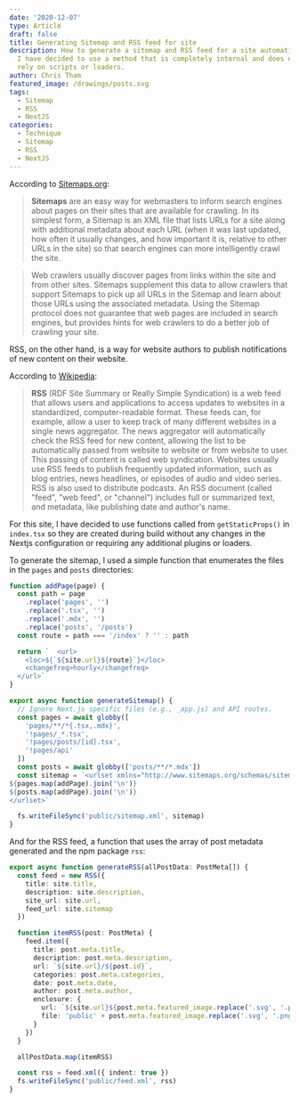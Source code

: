 ```yaml
---
date: '2020-12-07'
type: Article
draft: false
title: Generating Sitemap and RSS feed for site
description: How to generate a sitemap and RSS feed for a site automatically.
  I have decided to use a method that is completely internal and does not
  rely on scripts or loaders.
author: Chris Tham
featured_image: /drawings/posts.svg
tags:
  - Sitemap
  - RSS
  - NextJS
categories:
  - Technique
  - Sitemap
  - RSS
  - NextJS
---
```


According to [Sitemaps.org]():

> **Sitemaps** are an easy way for webmasters to inform search engines about pages
> on their sites that are available for crawling. In its simplest form, a
> Sitemap is an XML file that lists URLs for a site along with additional
> metadata about each URL (when it was last updated, how often it usually
> changes, and how important it is, relative to other URLs in the site) so
> that search engines can more intelligently crawl the site.

> Web crawlers usually discover pages from links within the site and from
> other sites. Sitemaps supplement this data to allow crawlers that support
> Sitemaps to pick up all URLs in the Sitemap and learn about those URLs using
> the associated metadata. Using the Sitemap protocol does not guarantee that
> web pages are included in search engines, but provides hints for web crawlers
> to do a better job of crawling your site.

RSS, on the other hand, is a way for website authors to publish notifications
of new content on their website.

According to [Wikipedia](https://en.wikipedia.org/wiki/RSS):

> **RSS** (RDF Site Summary or Really Simple Syndication) is a web feed that
> allows users and applications to access updates to websites in a standardized,
> computer-readable format. These feeds can, for example, allow a user to keep
> track of many different websites in a single news aggregator. The news
> aggregator will automatically check the RSS feed for new content, allowing
> the list to be automatically passed from website to website or from website
> to user. This passing of content is called web syndication. Websites usually
> use RSS feeds to publish frequently updated information, such as blog
> entries, news headlines, or episodes of audio and video series. RSS is also
> used to distribute podcasts. An RSS document (called "feed", "web feed",
> or "channel") includes full or summarized text, and metadata, like
> publishing date and author's name.

For this site, I have decided to use functions called from `getStaticProps()`
in `index.tsx` so they are
created during build without any changes in the Nextjs configuration or
requiring any additional plugins or loaders.

To generate the sitemap, I used a simple function that enumerates the files in
the `pages` and `posts` directories:

```ts
function addPage(page) {
  const path = page
    .replace('pages', '')
    .replace('.tsx', '')
    .replace('.mdx', '')
    .replace('posts', '/posts')
  const route = path === '/index' ? '' : path

  return `  <url>
    <loc>${`${site.url}${route}`}</loc>
    <changefreq>hourly</changefreq>
  </url>`
}

export async function generateSitemap() {
  // Ignore Next.js specific files (e.g., _app.js) and API routes.
  const pages = await globby([
    'pages/**/*{.tsx,.mdx}',
    '!pages/_*.tsx',
    '!pages/posts/[id].tsx',
    '!pages/api'
  ])
  const posts = await globby(['posts/**/*.mdx'])
  const sitemap = `<urlset xmlns="http://www.sitemaps.org/schemas/sitemap/0.9">
${pages.map(addPage).join('\n')}
${posts.map(addPage).join('\n')}
</urlset>`

  fs.writeFileSync('public/sitemap.xml', sitemap)
}
```

And for the RSS feed, a function that uses the array of post metadata
generated and the npm package `rss`:

```ts
export async function generateRSS(allPostData: PostMeta[]) {
  const feed = new RSS({
    title: site.title,
    description: site.description,
    site_url: site.url,
    feed_url: site.sitemap
  })

  function itemRSS(post: PostMeta) {
    feed.item({
      title: post.meta.title,
      description: post.meta.description,
      url: `${site.url}/${post.id}`,
      categories: post.meta.categories,
      date: post.meta.date,
      author: post.meta.author,
      enclosure: {
        url: `${site.url}${post.meta.featured_image.replace('.svg', '.png')}`,
        file: 'public' + post.meta.featured_image.replace('.svg', '.png')
      }
    })
  }

  allPostData.map(itemRSS)

  const rss = feed.xml({ indent: true })
  fs.writeFileSync('public/feed.xml', rss)
}
```
